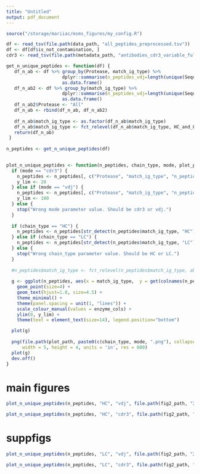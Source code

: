 ```yaml
---
title: "Untitled"
output: pdf_document
---
```


```r
source("/storage/mariiac/msms_figures/my_config.R")
```

```r
df <- read_tsv(file.path(data_path, "all_peptides_preprocessed.tsv"))
df <- df[df$is_not_contamination, ]
cdr3 <- read_tsv(file.path(metadata_path, "antibodies_cdr3_variable_full.tsv"))
```


```r
get_n_unique_peptides <- function(df) {
   df_n_ab <- df %>% group_by(Protease, match_ig_type) %>%
                     dplyr::summarise(n_peptides_vdj=length(unique(Sequence)), n_peptides_cdr3=length(unique(Sequence[is_cdr3_related]))) %>% 
                     as.data.frame()
   df_n_ab2 <- df %>% group_by(match_ig_type) %>%
                     dplyr::summarise(n_peptides_vdj=length(unique(Sequence)), n_peptides_cdr3=length(unique(Sequence[is_cdr3_related]))) %>% 
                     as.data.frame()
   df_n_ab2$Protease <- "All"
   df_n_ab <- rbind(df_n_ab, df_n_ab2)
 
   df_n_ab$match_ig_type <- as.factor(df_n_ab$match_ig_type) 
   df_n_ab$match_ig_type <- fct_relevel(df_n_ab$match_ig_type, HC_and_LC_names)
   return(df_n_ab)
 }
 
n_peptides <- get_n_unique_peptides(df)
  
```

```r
plot_n_unique_peptides <- function(n_peptides, chain_type, mode, plot_path) {
  if (mode == "cdr3") {
    n_peptides <- n_peptides[, c("Protease", "match_ig_type", "n_peptides_cdr3")]
    y_lim <- 20
  } else if (mode == "vdj") {
    n_peptides <- n_peptides[, c("Protease", "match_ig_type", "n_peptides_vdj")]
    y_lim <- 100
  } else {
    stop("Wrong mode parameter value. Should be cdr3 or vdj.")
  }
  
  if (chain_type == "HC") {
    n_peptides <- n_peptides[str_detect(n_peptides$match_ig_type, "HC"), ]
  } else if (chain_type == "LC") {
    n_peptides <- n_peptides[str_detect(n_peptides$match_ig_type, "LC"), ]
  } else {
    stop("Wrong chain_type parameter value. Should be HC or LC.")
  }
  
  #n_peptides$match_ig_type <- fct_relevel(n_peptides$match_ig_type, ab_order) 
  
  g <- ggplot(n_peptides, aes(x = match_ig_type,  y = get(colnames(n_peptides)[3]), color = Protease, label = get(colnames(n_peptides)[3]))) +
    geom_point(size=4) +
    geom_text(hjust=1.8, size=4.5) +
    theme_minimal() +
    theme(panel.spacing = unit(1, "lines")) +
    scale_colour_manual(values = enzyme_cols) +
    ylim(0, y_lim) +
    theme(text = element_text(size=14), legend.position="bottom")

  plot(g)
  
  png(file.path(plot_path, paste0(c(chain_type, mode, ".png"), collapse = "_")), 
      width = 5, height = 4, units = 'in', res = 600)
  plot(g)
  dev.off()
}
```

# main figures

```r
plot_n_unique_peptides(n_peptides, "HC", "vdj", file.path(fig2_path, "2c_unique_peptides"))
```

```r
plot_n_unique_peptides(n_peptides, "HC", "cdr3", file.path(fig2_path, "2c_unique_peptides"))
```

# suppfigs 

```r
plot_n_unique_peptides(n_peptides, "LC", "vdj", file.path(fig2_path, "2c_unique_peptides", "_suppfigs"))
```

```r
plot_n_unique_peptides(n_peptides, "LC", "cdr3", file.path(fig2_path, "2c_unique_peptides", "_suppfigs"))
```
